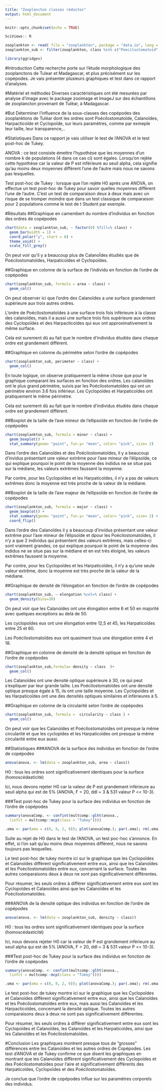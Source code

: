 ```yaml
---
title: "Zooplancton classes réduites"
output: html_document
---
```


```r
knitr::opts_chunk$set(echo = TRUE)
```

```r
SciViews:: R
```

```r
zooplankton <- read( file = "zooplankton", package = "data.io", lang = "fr")
zooplankton_sub <- filter(zooplankton, class %in% c("Poecilostomatoid", "Calanoid", "Cyclopoid", "Harpacticoid"))
```

```r
library(ggridges)
```


#Introduction
Cette recherche porte sur l'étude morphologique des zooplanctons de Tulear et Madagascar, et plus précisément sur les copépodes. Je vais présenter plusieurs graphiques et test dans ce rapport d'analyses. 

#Matériel et méthodes
Diverses caractéristiques ont été mesurées par analyse d’image avec le package zooimage et ImageJ sur des échantillons de zooplancton provenant de Tuléar, à Madagascar. 

#But 
Déterminer l'influence de la sous-classes des copépodes des zooplanktons de Tuléar dont les ordres sont Poécilostomatoïde, Calanoïdes, Harpacticoïde et Cyclopoïde, sur leurs paramètres, comme par exmeple leur taille, leur transparence,.. 

#Statistiques
Dans ce rapport je vais utiliser le test de l'ANOVA et le test post-hoc de Tukey. 

ANOVA : ce test consiste émettre l'hypothèse que les moyennes d'un nombre k de populations (4 dans ce cas ci) sont égales. Lorsqu'on rejète cette hypothèse car la valeur de P est inférieure au seuil alpha, cela signifie qu'au moins deux moyennes diffèrent l'une de l'autre mais nous ne savons pas lesquelles. 

Test post-hoc de Tukey : lorsque que l'on rejète H0 après une ANOVA, on effectue un test post-hoc de Tukey pour savoir quelles moyennes diffèrent l'une de l'autre. C'est un test de comparaison deux à deux mais avec un risque de se tromper moindre que dans un test classique de comparaison pour 2 populations comme le test de t Student par exemple. 

#Résultats
##Graphique en camembert du nombre d'individus en fonction des ordres de copépodes
```r
chart(data = zooplankton_sub, ~ factor(0) %fill=% class) +
  geom_bar(width = 1) + 
  coord_polar("y", start = 0) +
  theme_void() +
  scale_fill_grey()
```

On peut voir qu'il y a beaucoup plus de CalanoÏdes étudiés que de Poécilostomatoïdes, Harpaticoïdes et Cyclopoïdes.

##Graphique en colonne de la surface de l'individu en fonction de l'ordre de copépodes
```r
chart(zooplankton_sub, formula = area ~ class) +
  geom_col() 
```

On peut observer ici que l'ordre des Calanoïdes a une surface grandement supérieure aux troix autres ordres. 

L'ordre de Poécilostomatoïdes à une surface trois fois inférieure à la classe des calanoïdes, mais il a aussi une surface trois fois supérieure aux ordres des Cyclopoïdes et des Harpacticoïdes qui eux ont approximativement la même surface. 

Cela est surement dû au fait que le nombre d'individus étudiés dans chaque ordre est grandement différent. 

##Graphique en colonne du périmètre selon l'ordre de copépodes
```r
chart(zooplankton_sub, perimeter ~ class) +
  geom_col()
```

En toute logique, on observe pratiquement la même chose que pour le graphique comparant les surfaces en fonction des ordres. Les calanoïdes ont le plus grand périmètre, suivis par les Poécilostomatoïdes qui ont un périmètre environ 3.6 fois inférieur. Les Cyclopoïdes et Harpaticoïdes ont pratiquement le même périmètre. 

Cela est surement dû au fait que le nombre d'individus étudiés dans chaque ordre est grandement différent. 

##Boxplot de la taille de l'axe mineur de l'ellipsoïde en fonction de l'ordre de copépodes
```r
chart(zooplankton_sub, formula = minor ~ class) + 
  geom_boxplot() +
  stat_summary(geom= "point", fun.y= "mean", color= "pink", size= 2) 
```

Dans l'ordre des Calanoïdes et des Poécilostomatoïdes, il y a beaucoup d'invidus présentant une valeur extrême pour l'axe mineur de l'élipsoïde, ce qui explique pourquoi le point de la moyenne des indidus ne se situe pas sur la médiane, les valeurs extrêmes faussent la moyenne. 

Par contre, pour les Cyclopoïdes et les Harpaticoïdes, il n'y a pas de valeurs extrêmes donc la moyenne est très proche de la valeur de la médiane. 

##Boxplot de la taille de l'axe majeur de l'ellipsoïde en fonction de l'ordre de copépodes
```r
chart(zooplankton_sub, formula = major ~ class) + 
  geom_boxplot() +
  stat_summary(geom= "point", fun.y= "mean", color= "pink", size= 2) +
  coord_flip() 
```

Dans l'ordre des Calanoïdes il y a beaucoup d'invidus présentant une valeur extrême pour l'axe mineur de l'élipsoïde et dpour les Poécilostomatoïdes, il n'y a que 2 individus qui présentent des valeurs extrêmes, mais celles-ci sont vraiment grandes,  ce qui explique pourquoi le point de la moyenne des indidus ne se situe pas sur la médiane et en est très éloigné, les valeurs extrêmes faussent la moyenne. 

Par contre, pour les Cyclopoïdes et les Harpaticoïdes, il n'y a qu'une  seule valeur extrême, donc la moyenne est très proche de la valeur de la médiane. 

##Graphique de densité de l'élongation en fonction de l'ordre de copépodes
```r
chart(zooplankton_sub, ~ elongation %col=% class) + 
  geom_density(bins=30) 
```

On peut voir que les Calanoïdes ont une élongation entre 6 et 50 en majorité avec quelques exceptions au delà de 50. 

Les cyclopoïdes eux ont une élongation entre 12,5 et 45, les Harpaticoïdes entre 25 et 60. 

Les Poécilostomatoïdes eux ont quasiment tous une élongation entre 4 et 18. 

##Graphique en colonne de densité de la densité optique en fonction de l'ordre de copépodes
```r
chart(zooplankton_sub,formula= density ~ class  )+ 
  geom_col()
```

Les Calanoïdes ont une densité optique supérieure à 30, ce qui peut s'expliquer par leur grande taille. Les Poécilostomatoïdes ont une densité optique presque égale à 15, ils ont une taille moyenne. 
Les Cyclopoïdes et les Harpaticoïdes ont une des densités optiques similaires et inférieures à 5. 

##Graphique en colonne de la circularité selon l'ordre de copépodes
```r
chart(zooplankton_sub, formula =  circularity ~ class ) + 
  geom_col()
```

On peut voir que les Calanoïdes et Poécilostomatoïdes ont presque la même circularité et que les cyclopïdes et les Harpaticoïdes ont presque la même circularité entre eux aussi. 

##Statiistiques
###ANOVA de la surface des individus en fonction de l'ordre de copépodes
```r
anova(anova. <- lm(data = zooplankton_sub, area ~ class))
```

H0 : tous les ordres sont significativement identiques pour la surface (homoscédasticité)

Ici, nous devons rejeter H0 car la valeur de P est grandement inférieure au seuil alpha qui est de 5% (ANOVA, F = 20, ddl = 3 & 531 valeur P << 10-3).

###Test post-hoc de Tukey pour la surface des individus en fonction de l'ordre de copépodes
```r
summary(anovaComp. <- confint(multcomp::glht(anova.,
  linfct = multcomp::mcp(class = "Tukey"))))
```
```r
.oma <- par(oma = c(0, 9, 2, 0)); plot(anovaComp.); par(.oma); rm(.oma)
```

Suite au rejet de H0 dans le test de l'ANOVA, un test poc-hoc s'annonce. En effet, si l'on sait qu'au moins deux moyennes diffèrent, nous ne savons toujours pas lesquelles. 

Le test post-hoc de tukey montre ici sur le graphique que les Cyclopoïdes et Calanoïdes diffèrent significativement entre eux, ainsi que les Calanoïdes et les Poécilostomatoïdes entre eux, concernant la surface. Toutes les autres comparaisons deux à deux ne sont pas significativement différentes. 

Pour résumer, les seuls ordres à différer significativement entre eux sont les  Cyclopoïdes et Calanoïdes ainsi que les Calanoïdes et les Poécilostomatoïdes. 

###ANOVA de la densité optique des individus en fonction de l'ordre de copépodes
```r
anova(anova. <- lm(data = zooplankton_sub, density ~ class))
```


H0 : tous les ordres sont significativement identiques pour la surface (homoscédasticité)

Ici, nous devons rejeter H0 car la valeur de P est grandement inférieure au seuil alpha qui est de 5% (ANOVA, F = 20, ddl = 3 & 531 valeur P << 10-3).

###Test post-hoc de Tukey pour la surface des individus en fonction de l'ordre de copépodes
```r
summary(anovaComp. <- confint(multcomp::glht(anova.,
  linfct = multcomp::mcp(class = "Tukey"))))
```
```r
.oma <- par(oma = c(0, 9, 2, 0)); plot(anovaComp.); par(.oma); rm(.oma)
```

Le test post-hoc de tukey montre ici sur le graphique que les Cyclopoïdes et Calanoïdes diffèrent significativement entre eux, ainsi que les Calanoïdes et les Poécilostomatoïdes entre eux, mais aussi les Calanoïdes et les Harpacticoïdes, concernant la densité optique. Toutes les autres comparaisons deux à deux ne sont pas significativement différentes. 

Pour résumer, les seuls ordres à différer significativement entre eux sont les  Cyclopoïdes et Calanoïdes, les Calanoïdes et les Harpaticoïdes, ainsi que les Calanoïdes et les Poécilostomatoïdes. 

#Conclusion
Les graphiques montrent presque tous de "grosses" différences entre les Calanoïdes et les autres ordres de Copépodes. Les test d'ANOVA et de Tukey confirme ce que disent les graphiques en montrant que les Calanoïdes diffèrent significativement des Cyclopoïdes et des Poécilostomatoïdes pour l'aire et significativement différents des Harpaticoïdes, Cyclopoïdes et des Poécilostomatoïdes. 

Je conclue que l'ordre de copépodes influe sur les paramètres corporels des individus. 
